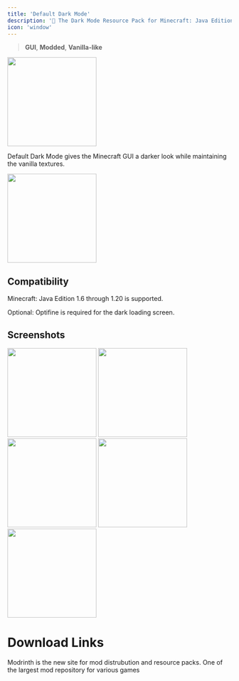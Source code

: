 ```yaml
---
title: 'Default Dark Mode'
description: '🌙 The Dark Mode Resource Pack for Minecraft: Java Edition'
icon: 'window'
---
```


> <Icon icon="window" iconType="regular" /> **GUI**, <Icon icon="square-plus" iconType="regular" /> **Modded**, <Icon icon="ice-cream" iconType="regular" /> **Vanilla-like**

<img height="200" noZoom src="/images/ddm-banner.png" />

Default Dark Mode gives the Minecraft GUI a darker look while maintaining the vanilla textures.

<a href="https://darkomizer.com/" target="_blank">
  <img height="200" noZoom src="/images/ddm-darkomizer.png" />
</a>

## Compatibility

Minecraft: Java Edition 1.6 through 1.20 is supported.

Optional: Optifine is required for the dark loading screen.

## Screenshots
<img height="200" noZoom src="/images/ddm-1.png" />
<img height="200" noZoom src="/images/ddm-2.png" />
<img height="200" noZoom src="/images/ddm-3.png" />
<img height="200" noZoom src="/images/ddm-4.png" />
<img height="200" noZoom src="/images/ddm-5.png" />

# Download Links

<CardGroup cols={2}>
  <Card 
    title="Modrinth Download Link"
    icon= "download"
    href="https://modrinth.com/resourcepack/default-dark-mode"
  >
    Modrinth is the new site for mod distrubution and resource packs.
  </Card>
  <Card
    title="Curseforge Download Link"
    icon="download"
    href="https://www.curseforge.com/minecraft/texture-packs/default-dark-mode"
  >
    One of the largest mod repository for various games
  </Card>
</CardGroup>